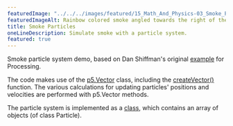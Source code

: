 ```yaml
---
featuredImage: "../../../images/featured/15_Math_And_Physics-03_Smoke_Particle_System-thumbnail.png"
featuredImageAlt: Rainbow colored smoke angled towards the right of the canvas, with a white arrow above the smoke pointing right.
title: Smoke Particles
oneLineDescription: Simulate smoke with a particle system.
featured: true
---
```



Smoke particle system demo, based on
Dan Shiffman's original
<a href="https://natureofcode.com/book/chapter-4-particle-systems/">example</a>
for Processing.

The code makes use of the
<a href="https://p5js.org/reference/#/p5.Vector">p5.Vector</a>
class, including the
<a href="https://p5js.org/reference/#/p5/createVector">createVector()</a>
function. The various calculations for updating particles'
positions and velocities are performed with p5.Vector methods.

The particle system is implemented as a
<a href="https://p5js.org/reference/#/p5/class">class</a>, which contains an array of
objects (of class Particle).